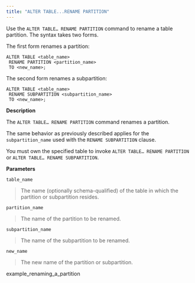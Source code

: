 ```yaml
---
title: "ALTER TABLE...RENAME PARTITION"
---
```


<div id="alter_table_rename_partition" class="registered_link"></div>

Use the `ALTER TABLE… RENAME PARTITION` command to rename a table partition. The syntax takes two forms.

The first form renames a partition:

```text
ALTER TABLE <table_name>
 RENAME PARTITION <partition_name>
 TO <new_name>;
```

The second form renames a subpartition:

```text
ALTER TABLE <table_name>
 RENAME SUBPARTITION <subpartition_name>
 TO <new_name>;
```

**Description**

The `ALTER TABLE… RENAME PARTITION` command renames a partition.

The same behavior as previously described applies for the `subpartition_name` used with the `RENAME SUBPARTITION` clause.

You must own the specified table to invoke `ALTER TABLE… RENAME PARTITION` or `ALTER TABLE… RENAME SUBPARTITION`.

**Parameters**

`table_name`

> The name (optionally schema-qualified) of the table in which the partition or subpartition resides.

`partition_name`

> The name of the partition to be renamed.

`subpartition_name`

> The name of the subpartition to be renamed.

`new_name`

> The new name of the partition or subpartition.

<div class="toctree" maxdepth="3">

example_renaming_a_partition

</div>
